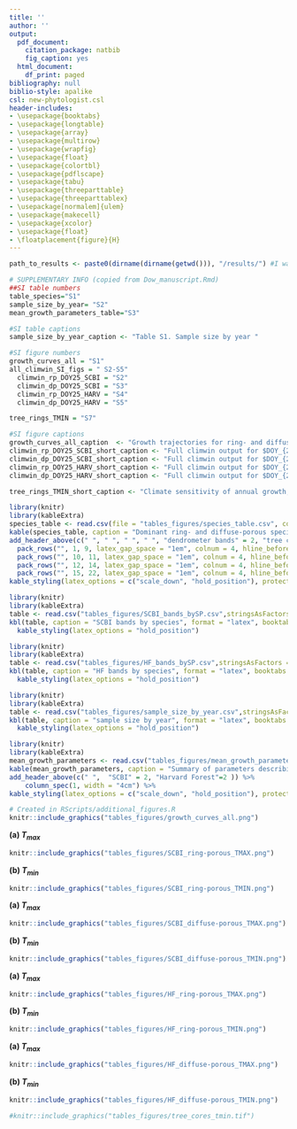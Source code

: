 ```yaml
---
title: ''
author: ''
output:
  pdf_document:
    citation_package: natbib
    fig_caption: yes
  html_document:
    df_print: paged
bibliography: null
biblio-style: apalike
csl: new-phytologist.csl
header-includes:
- \usepackage{booktabs}
- \usepackage{longtable}
- \usepackage{array}
- \usepackage{multirow}
- \usepackage{wrapfig}
- \usepackage{float}
- \usepackage{colortbl}
- \usepackage{pdflscape}
- \usepackage{tabu}
- \usepackage{threeparttable}
- \usepackage{threeparttablex}
- \usepackage[normalem]{ulem}
- \usepackage{makecell}
- \usepackage{xcolor}
- \usepackage{float}
- \floatplacement{figure}{H}
---
```

```r
path_to_results <- paste0(dirname(dirname(getwd())), "/results/") #I was trying to read directly from results folder, but couldn't get it working.

# SUPPLEMENTARY INFO (copied from Dow_manuscript.Rmd)
##SI table numbers
table_species="S1"  
sample_size_by_year= "S2"
mean_growth_parameters_table="S3" 

#SI table captions
sample_size_by_year_caption <- "Table S1. Sample size by year "

#SI figure numbers
growth_curves_all = "S1"  
all_climwin_SI_figs = " S2-S5"
  climwin_rp_DOY25_SCBI = "S2"
  climwin_dp_DOY25_SCBI = "S3"
  climwin_rp_DOY25_HARV = "S4"
  climwin_dp_DOY25_HARV = "S5"

tree_rings_TMIN = "S7"

#SI figure captions
growth_curves_all_caption  <- "Growth trajectories for ring- and diffuse-porous trees, as both relative and cumulative fractions of total annual growth. Each line represents one year's growth for a given tree, fit with McMahon model. "
climwin_rp_DOY25_SCBI_short_caption <- "Full climwin output for $DOY_{25}$ for ring porous species at SCBI."
climwin_dp_DOY25_SCBI_short_caption <- "Full climwin output for $DOY_{25}$ for diffuse porous species at SCBI."
climwin_rp_DOY25_HARV_short_caption <- "Full climwin output for $DOY_{25}$ for ring porous species at Harvard Forest."
climwin_dp_DOY25_HARV_short_caption <- "Full climwin output for $DOY_{25}$ for diffuse porous species at Harvard Forest."

tree_rings_TMIN_short_caption <- "Climate sensitivity of annual growth, as derived from tree-rings, for dominant ring- and diffuse- porous species at the Smithsonian Conservation Biology Institute and Harvard Forest. Shown are Pearson correlations between ring-width index and and monthly Tmin. Species codes are as given in Table 2.(THIS FIGURE WILL PROBABLY BE PROBABLY MODIFIED SIGNFICANTLY TO INCLUDE LOTS MORE SITES.)"


```


\newpage

```r
library(knitr)
library(kableExtra)
species_table <- read.csv(file = "tables_figures/species_table.csv", col.names = c("site", "xylem porosity","species", "species code", "n trees", "n tree-years", "n cores", "date range"),  stringsAsFactors = FALSE, check.names = FALSE)
kable(species_table, caption = "Dominant ring- and diffuse-porous species at the Smithsonian Conservation Biology Institute (SCBI) and Harvard Forest, along with sample sizes analyzed here.",  format = "latex", booktabs = TRUE,  escape = F) %>%
add_header_above(c(" ", " ", " ", " ", "dendrometer bands" = 2, "tree cores"=2 )) %>%
  pack_rows("", 1, 9, latex_gap_space = "1em", colnum = 4, hline_before = FALSE) %>%
  pack_rows("", 10, 11, latex_gap_space = "1em", colnum = 4, hline_before = FALSE) %>%
  pack_rows("", 12, 14, latex_gap_space = "1em", colnum = 4, hline_before = FALSE) %>%
  pack_rows("", 15, 22, latex_gap_space = "1em", colnum = 4, hline_before = FALSE) %>%
kable_styling(latex_options = c("scale_down", "hold_position"), protect_latex = T) 
```

\newpage

```r
library(knitr)
library(kableExtra)
table <- read.csv("tables_figures/SCBI_bands_bySP.csv",stringsAsFactors = FALSE, check.names = FALSE)
kbl(table, caption = "SCBI bands by species", format = "latex", booktabs = T) %>%
  kable_styling(latex_options = "hold_position")
```

\newpage

```r
library(knitr)
library(kableExtra)
table <- read.csv("tables_figures/HF_bands_bySP.csv",stringsAsFactors = FALSE, check.names = FALSE)
kbl(table, caption = "HF bands by species", format = "latex", booktabs = T) %>%
  kable_styling(latex_options = "hold_position")
```


\newpage

```r
library(knitr)
library(kableExtra)
table <- read.csv("tables_figures/sample_size_by_year.csv",stringsAsFactors = FALSE, check.names = FALSE)
kbl(table, caption = "sample size by year", format = "latex", booktabs = T) %>%
  kable_styling(latex_options = "hold_position")
```

\newpage

```r
library(knitr)
library(kableExtra)
mean_growth_parameters <- read.csv("tables_figures/mean_growth_parameters.csv",  col.names = c("", "ring","diffuse","ring", "diffuse"), stringsAsFactors = FALSE, check.names = FALSE)
kable(mean_growth_parameters, caption = "Summary of parameters describing the phenology and rate of growth for ring- and diffuse- porous species at SCBI and Harvard Forest. ",  format = "latex", booktabs = TRUE,  escape = F) %>%
add_header_above(c(" ",  "SCBI" = 2, "Harvard Forest"=2 )) %>%
    column_spec(1, width = "4cm") %>%
kable_styling(latex_options = c("scale_down", "hold_position"), protect_latex = T) 
```


\newpage

```r
# Created in RScripts/additional_figures.R
knitr::include_graphics("tables_figures/growth_curves_all.png")
```

\newpage

**(a) $T_{max}$**
```r
knitr::include_graphics("tables_figures/SCBI_ring-porous_TMAX.png")
```

**(b) $T_{min}$**
```r
knitr::include_graphics("tables_figures/SCBI_ring-porous_TMIN.png")
```

\newpage

**(a) $T_{max}$**
```r
knitr::include_graphics("tables_figures/SCBI_diffuse-porous_TMAX.png")
```

**(b) $T_{min}$**
```r
knitr::include_graphics("tables_figures/SCBI_diffuse-porous_TMIN.png")
```

\newpage

**(a) $T_{max}$**
```r
knitr::include_graphics("tables_figures/HF_ring-porous_TMAX.png")
```

**(b) $T_{min}$**
```r
knitr::include_graphics("tables_figures/HF_ring-porous_TMIN.png")
```


\newpage

**(a) $T_{max}$**
```r
knitr::include_graphics("tables_figures/HF_diffuse-porous_TMAX.png")
```

**(b) $T_{min}$**
```r
knitr::include_graphics("tables_figures/HF_diffuse-porous_TMIN.png")
```



\newpage
```r
#knitr::include_graphics("tables_figures/tree_cores_tmin.tif")
```

